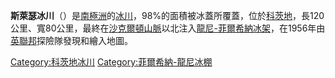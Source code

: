 {{Unreferenced|time=2019-12-21T13:29:03+00:00}}
{{coord|79|50|S|028|30|W|type:glacier_region:AQ|display=title}}

'''斯萊瑟冰川'''（{{lang-en|Slessor Glacier}}）是[[南極洲|南極洲]]的[[冰川|冰川]]，98%的面積被冰蓋所覆蓋，位於[[科茨地|科茨地]]，長120公里、寬80公里，最終在[[沙克爾頓山脈|沙克爾頓山脈]]以北注入[[龍尼-菲爾希納冰架|龍尼-菲爾希納冰架]]，在1956年由[[英聯邦|英聯邦]]探險隊發現和繪入地圖。

{{DEFAULTSORT:Slessor Glacier}}
[[Category:科茨地冰川|Category:科茨地冰川]]
[[Category:菲爾希納-龍尼冰棚|Category:菲爾希納-龍尼冰棚]]


{{CoatsLand-geo-stub}}